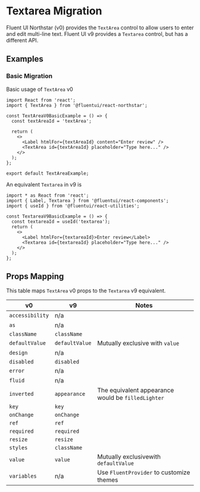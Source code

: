 
<Meta title="Concepts/Migration/from v0/Components/Textarea Migration" />

# Textarea Migration

Fluent UI Northstar (v0) provides the `TextArea` control to allow users to enter and edit multi-line text. Fluent UI v9 provides a `Textarea` control, but has a different API.

## Examples

### Basic Migration

Basic usage of `TextArea` v0

```tsx
import React from 'react';
import { TextArea } from '@fluentui/react-northstar';

const TextAreaV0BasicExample = () => {
  const textAreaId = 'textArea';

  return (
    <>
      <Label htmlFor={textAreaId} content="Enter review" />
      <TextArea id={textAreaId} placeholder="Type here..." />
    </>
  );
};

export default TextAreaExample;
```

An equivalent `Textarea` in v9 is

```tsx
import * as React from 'react';
import { Label, Textarea } from '@fluentui/react-components';
import { useId } from '@fluentui/react-utilities';

const TextareaV9BasicExample = () => {
  const textareaId = useId('textarea');
  return (
    <>
      <Label htmlFor={textareaId}>Enter review</Label>
      <Textarea id={textareaId} placeholder="Type here..." />
    </>
  );
};
```

## Props Mapping

This table maps `TextArea` v0 props to the `Textarea` v9 equivalent.

| v0              | v9             | Notes                                              |
| --------------- | -------------- | -------------------------------------------------- |
| `accessibility` | n/a            |                                                    |
| `as`            | n/a            |                                                    |
| `className`     | `className`    |                                                    |
| `defaultValue`  | `defaultValue` | Mutually exclusive with `value`                    |
| `design`        | n/a            |                                                    |
| `disabled`      | `disabled`     |                                                    |
| `error`         | n/a            |                                                    |
| `fluid`         | n/a            |                                                    |
| `inverted`      | `appearance`   | The equivalent appearance would be `filledLighter` |
| `key`           | `key`          |                                                    |
| `onChange`      | `onChange`     |                                                    |
| `ref`           | `ref`          |                                                    |
| `required`      | `required`     |                                                    |
| `resize`        | `resize`       |                                                    |
| `styles`        | `className`    |                                                    |
| `value`         | `value`        | Mutually exclusivewith `defaultValue`              |
| `variables`     | n/a            | Use `FluentProvider` to customize themes           |
